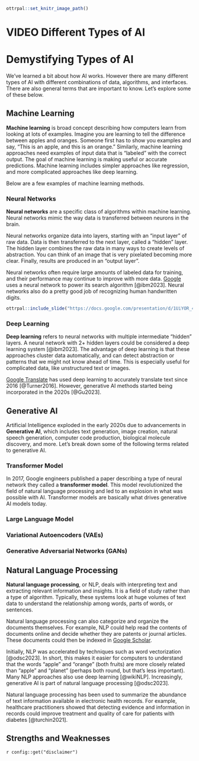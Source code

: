 
```r
ottrpal::set_knitr_image_path()
```

# VIDEO Different Types of AI

# Demystifying Types of AI

We've learned a bit about how AI works. However there are many different types of AI with different combinations of data, algorithms, and interfaces. There are also general terms that are important to know. Let's explore some of these below.

## Machine Learning 

**Machine learning** is broad concept describing how computers learn from looking at lots of examples. Imagine you are learning to tell the difference between apples and oranges. Someone first has to show you examples and say, "This is an apple, and this is an orange." Similarly, machine learning approaches need examples of input data that is "labeled" with the correct output. The goal of machine learning is making useful or accurate predictions. Machine learning includes simpler approaches like regression, and more complicated approaches like deep learning.

Below are a few examples of machine learning methods. 

### Neural Networks

**Neural networks** are a specific class of algorithms within machine learning. Neural networks mimic the way data is transferred between neurons in the brain.

Neural networks organize data into layers, starting with an "input layer" of raw data. Data is then transferred to the next layer, called a "hidden" layer. The hidden layer combines the raw data in many ways to create levels of abstraction. You can think of an image that is very pixelated becoming more clear. Finally, results are produced in an "output layer".

Neural networks often require large amounts of labeled data for training, and their performance may continue to improve with more data. [Google](https://about.google/) uses a neural network to power its search algorithm [@ibm2023]. Neural networks also do a pretty good job of recognizing human handwritten digits. 

```r
ottrpal::include_slide("https://docs.google.com/presentation/d/1UiYOR_4a68524XsCv-f950n_CfbyNJVez2KdAjq2ltU/edit#slide=id.g2a694e3cce9_0_0")
```

### Deep Learning

**Deep learning** refers to neural networks with multiple intermediate "hidden" layers. A neural network with 2+ hidden layers could be considered a deep learning system [@ibm2023]. The advantage of deep learning is that these approaches cluster data automatically, and can detect abstraction or patterns that we might not know ahead of time. This is especially useful for complicated data, like unstructured text or images.

[Google Translate](https://translate.google.com/) has used deep learning to accurately translate text since 2016 [@Turner2016]. However, generative AI methods started being incorporated in the 2020s [@Gu2023].

## Generative AI

Artificial Intelligence exploded in the early 2020s due to advancements in **Generative AI**, which includes text generation, image creation, natural speech generation, computer code production, biological molecule discovery, and more. Let's break down some of the following terms related to generative AI.

### Transformer Model

In 2017, Google engineers published a paper describing a type of neural network they called a **transformer model**. This model revolutionized the field of natural language processing and led to an explosion in what was possible with AI. Transformer models are basically what drives generative AI models today.

### Large Language Model

### Variational Autoencoders (VAEs)

### Generative Adversarial Networks (GANs)

## Natural Language Processing

**Natural language processing**, or NLP, deals with interpreting text and extracting relevant information and insights. It is a field of study rather than a type of algorithm. Typically, these systems look at huge volumes of text data to understand the relationship among words, parts of words, or sentences.

Natural language processing can also categorize and organize the documents themselves. For example, NLP could help read the contents of documents online and decide whether they are patents or journal articles. These documents could then be indexed in [Google Scholar](https://scholar.google.com/). 

Initially, NLP was accelerated by techniques such as word vectorization [@odsc2023]. In short, this makes it easier for computers to understand that the words "apple" and "orange" (both fruits) are more closely related than "apple" and "planet" (perhaps both round, but that's less important). Many NLP approaches also use deep learning [@wikiNLP]. Increasingly, generative AI is part of natural language processing [@odsc2023].

Natural language processing has been used to summarize the abundance of text information available in electronic health records. For example, healthcare practitioners showed that detecting evidence and information in records could improve treatment and quality of care for patients with diabetes [@turchin2021]. 

## Strengths and Weaknesses



<div class = disclaimer>
`r config::get("disclaimer")`
</div>
